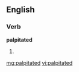 ==English==

===Verb===
'''palpitated'''

# {{past of|[[palpitate]]}}

[[mg:palpitated]]
[[vi:palpitated]]